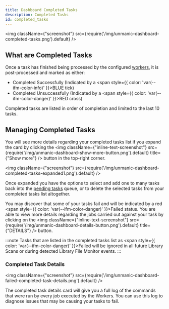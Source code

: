 ```yaml
---
title: Dashboard Completed Tasks
description: Completed Tasks
id: completed_tasks
---
```



<img className={"screenshot"} src={require('/img/unmanic-dashboard-completed-tasks.png').default} />

## What are Completed Tasks

Once a task has finished being processed by the configured [workers](/docs/dashboard/workers), it is post-processed and marked as either:
- Completed Successfully (Indicated by a <span style={{ color: 'var(--ifm-color-info)' }}>BLUE</span> tick)
- Completed Unsuccessfully (Indicated by a <span style={{ color: 'var(--ifm-color-danger)' }}>RED</span> cross)

Completed tasks are listed in order of completion and limited to the last 10 tasks.


## Managing Completed Tasks

You will see more details regarding your completed tasks list if you expand the card by clicking the <img className={"inline-text-screenshot"} src={require('/img/unmanic-dashboard-show-more-button.png').default} title={"Show more"} /> button in the top-right corner.

<img className={"screenshot"} src={require('/img/unmanic-dashboard-completed-tasks-expanded1.png').default} />

Once expanded you have the options to select and add one to many tasks back into the [pending tasks](/docs/dashboard/pending_tasks) queue,
or to delete the selected tasks from your completed tasks list altogether.

You may discover that some of your tasks fail and will be indicated by a red <span style={{ color: 'var(--ifm-color-danger)' }}>Failed</span> status.
You are able to view more details regarding the jobs carried out against your task by clicking on
the <img className={"inline-text-screenshot"} src={require('/img/unmanic-dashboard-details-button.png').default} title={"DETAILS"} /> button.

:::note
Tasks that are listed in the completed tasks list as <span style={{ color: 'var(--ifm-color-danger)' }}>Failed</span>
will be ignored in all future Library Scans or during detected Library File Monitor events.
:::

### Completed Task Details

<img className={"screenshot"} src={require('/img/unmanic-dashboard-failed-completed-task-details.png').default} />

The completed task details card will give you a full log of the commands that were run by every job executed by the Workers.
You can use this log to diagnose issues that may be causing your tasks to fail.



